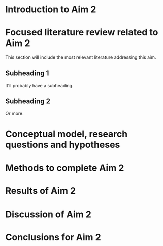 # Introduction to Aim 2

# Focused literature review related to Aim 2
This section will include the most relevant literature addressing this
aim.

## Subheading 1
It'll probably have a subheading.

## Subheading 2
Or more.
 
# Conceptual model, research questions and hypotheses

# Methods to complete Aim 2

# Results of Aim 2

# Discussion of Aim 2

# Conclusions for Aim 2
